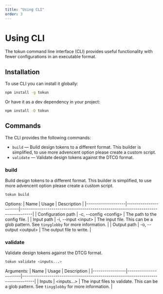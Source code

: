 ```yaml
---
title: "Using CLI"
order: 3
---
```


# Using CLI

The tokun command line interface (CLI) provides useful functionality with fewer configurations in an executable format.

## Installation

To use CLI you can install it globally:

```bash
npm install -g tokun
```

Or have it as a dev dependency in your project:

```bash
npm install -D tokun
```

## Commands

The CLI provides the following commands:

- `build` — Build design tokens to a different format. This builder is simplified, to use more advencent option please create a custom script.
- `validate` — Validate design tokens against the DTCG format.

### build

Build design tokens to a different format. This builder is simplified, to use more advencent option please create a custom script.

```bash
tokun build
```

Options:
| Name | Usage | Description |
|--------------------|-----------------------|------------------------------------------------------------------------------------|
| Configuration path | -c, --config \<config\> | The path to the config file. |
| Input path | -i, --input \<input\> | The input file. This can be a glob pattern. See `tinyglobby` for more information. |
| Output path | -o, --output \<output\> | The output file to write. |


### validate

Validate design tokens against the DTCG format.

```bash
tokun validate <inputs...>
```

Arguments:
| Name | Usage | Description |
|-----------------|-----------------------|------------------------------------------------------------------------------------|
| Inputs | \<inputs...\> | The input files to validate. This can be a glob pattern. See `tinyglobby` for more information. |
